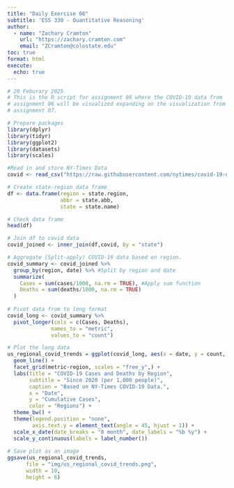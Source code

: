 ```yaml
---
title: "Daily Exercise 08"
subtitle: 'ESS 330 - Quantitative Reasoning'
author:
  - name: "Zachary Cramton"
    url: "https://zachary.cramton.com"
    email: "ZCramton@colostate.edu"
toc: true
format: html
execute:
  echo: true
---
```


```r
# 20 Feburary 2025
# This is the R script for assignment 08 where the COVID-19 data from 
# assignment 06 will be visualized expanding on the visualization from
# assignment 07.

# Prepare packages
library(dplyr)
library(tidyr)
library(ggplot2)
library(datasets)
library(scales)

#Read in and store NY-Times Data
covid <- read_csv("https://raw.githubusercontent.com/nytimes/covid-19-data/master/us-counties.csv")

# Create state-region data frame
df <- data.frame(region = state.region,
                 abbr = state.abb,
                 state = state.name)

# Check data frame
head(df)

# Join df to covid data
covid_joined <- inner_join(df,covid, by = "state")

# Aggregate (Split-apply) COVID-19 data based on region.
covid_summary <- covid_joined %>% 
  group_by(region, date) %>% #Split by region and date
  summarize(
    Cases = sum(cases/1000, na.rm = TRUE), #Apply sum function
    Deaths = sum(deaths/1000, na.rm = TRUE)
  )
  
# Pivot data from to long format
covid_long <- covid_summary %>% 
  pivot_longer(cols = c(Cases, Deaths), 
              names_to = "metric", 
              values_to = "count")

# Plot the long data
us_regional_covid_trends = ggplot(covid_long, aes(x = date, y = count, color = region)) +
  geom_line() +
  facet_grid(metric~region, scales = "free_y",) +
  labs(title = "COVID-19 Cases and Deaths by Region",
       subtitle = "Since 2020 (per 1,000 people)",
       caption = "Based on NY-Times COVID-19 Data.",
       x = "Date",
       y = "Cumulative Cases",
       color = "Regions") +
  theme_bw() + 
  theme(legend.position = "none",
        axis.text.y = element_text(angle = 45, hjust = 1)) + 
  scale_x_date(date_breaks = "8 month", date_labels = "%b %y") +
  scale_y_continuous(labels = label_number())
  
# Save plot as an image
ggsave(us_regional_covid_trends,
      file = "img/us_regional_covid_trends.png",
      width = 10,
      height = 6)
```

